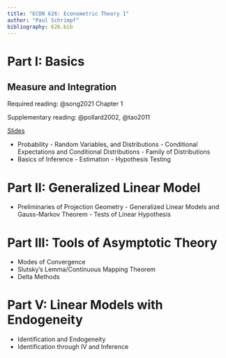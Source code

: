 ```yaml
---
title: "ECON 626: Econometric Theory I"
author: "Paul Schrimpf"
bibliography: 626.bib
---
```


# Part I: Basics

## Measure and Integration

Required reading: @song2021  Chapter 1

Supplementary reading: @pollard2002, @tao2011

[Slides](measure/measure.qmd)

-  Probability
        - Random Variables, and Distributions
        - Conditional Expectations and Conditional Distributions
        - Family of Distributions
  - Basics of Inference
        - Estimation
        - Hypothesis Testing

# Part II: Generalized Linear Model

   - Preliminaries of Projection Geometry
    - Generalized Linear Models and Gauss-Markov Theorem
    - Tests of Linear Hypothesis

# Part III: Tools of Asymptotic Theory

   - Modes of Convergence
   - Slutsky’s Lemma/Continuous Mapping Theorem
   - Delta Methods

# Part V: Linear Models with Endogeneity

   - Identification and Endogeneity
   - Identification through IV and Inference
